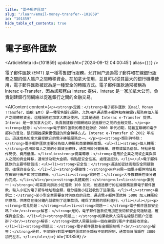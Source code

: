 ```yaml
---
title: "電子郵件匯款"
slug: "/learn/email-money-transfer--101859"
id: "101859"
hide_table_of_contents: true
---
```



# 電子郵件匯款

<ArticleMeta id={101859} updatedAt={'2024-09-12 04:00:45'} alias={`[]`} />
<div className='border-solid border-b border-t-0 my-4 border-[var(--ifm-color-gray-300)]' />

電子郵件匯款 (EMT) 是一種零售銀行服務，允許用户通過電子郵件和在線銀行服務之間的個人賬户之間轉移資金。在加拿大使用，並且可以從其最大的銀行機構使用，電子郵件匯款被認為是一種安全的轉賬方式。電子郵件匯款通常被稱為 Interac e-Transfer，因為該服務由 Interac 提供，Interac 是一家加拿大公司，負責創建銀行間網絡以促進銀行之間的金融交易。

<AIContent content={`<p><strong>定義：</strong>電子郵件匯款（Email Money Transfer，簡稱 EMT）是一種零售銀行服務，允許用户通過電子郵件和在線銀行服務在個人賬户之間轉移資金。這種服務在加拿大廣泛使用，尤其是通過 Interac e-Transfer 提供。Interac 是一家加拿大公司，負責創建銀行間網絡以促進銀行之間的金融交易。</p><p><strong>起源：</strong>電子郵件匯款的概念起源於 2000 年代初期，隨着互聯網和電子郵件的普及，銀行開始探索更便捷的資金轉移方式。Interac e-Transfer 於 2002 年推出，迅速成為加拿大最受歡迎的電子轉賬服務之一。</p><p><strong>類別與特點：</strong>電子郵件匯款主要分為個人轉賬和商業轉賬兩類。<ul><li><strong>個人轉賬：</strong>適用於個人之間的小額資金轉移，通常用於分攤賬單、禮物或緊急借款。特點是操作簡便、費用低廉。</li><li><strong>商業轉賬：</strong>適用於企業之間或企業與個人之間的資金轉移，通常涉及較大金額。特點是安全性高、處理速度快。</li></ul>電子郵件匯款的主要特點包括：<ul><li><strong>安全性：</strong>通過加密技術和安全問題驗證，確保資金安全。</li><li><strong>便捷性：</strong>用户只需一個電子郵件地址和在線銀行賬户即可完成轉賬。</li><li><strong>實時性：</strong>大多數轉賬在幾分鐘內完成。</li></ul></p><p><strong>具體案例：</strong><ul><li><strong>案例一：</strong>小明需要向朋友小紅借款 100 加元，他通過銀行的在線服務選擇電子郵件匯款，輸入小紅的電子郵件地址和金額，幾分鐘後小紅就收到了這筆錢。</li><li><strong>案例二：</strong>某小型企業需要支付供應商的貨款，通過電子郵件匯款將 5000 加元轉賬給供應商，供應商在幾分鐘內就收到了這筆款項，確保了業務的順利進行。</li></ul></p><p><strong>常見問題：</strong><ul><li><strong>問題一：</strong>電子郵件匯款安全嗎？<br/><strong>解答：</strong>是的，電子郵件匯款使用加密技術和安全問題驗證，確保資金安全。</li><li><strong>問題二：</strong>如果收款人沒有在線銀行賬户怎麼辦？<br/><strong>解答：</strong>收款人需要註冊一個在線銀行賬户才能接收資金。</li><li><strong>問題三：</strong>電子郵件匯款有金額限制嗎？<br/><strong>解答：</strong>是的，不同銀行對電子郵件匯款的金額有不同的限制，通常每日限額在 3000 加元左右。</li></ul></p>`} id={101859} />
